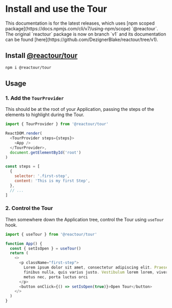# Install and use the Tour


<Callout type="warning">
  This documentation is for the latest releases, which uses [npm scoped
  package](https://docs.npmjs.com/cli/v7/using-npm/scope) `@reactour`. The
  original `reactour` package is now on branch `v1` and its documentation can be
  found [here](https://github.com/DezignerBlake/reactour/tree/v1).
</Callout>

## Install [@reactour/tour](https://www.npmjs.com/package/@reactour/tour)

```sh npm2yarn
npm i @reactour/tour
```

## Usage


<Steps>

### 1. Add the `TourProvider`

This should be at the root of your Application, passing the steps of the elements to highlight during the Tour.

```js
import { TourProvider } from '@reactour/tour'

ReactDOM.render(
  <TourProvider steps={steps}>
    <App />
  </TourProvider>,
  document.getElementById('root')
)

const steps = [
  {
    selector: '.first-step',
    content: 'This is my first Step',
  },
  // ...
]
```

### 2. Control the Tour

Then somewhere down the Application tree, control the Tour using `useTour` hook.

```js
import { useTour } from '@reactour/tour'

function App() {
  const { setIsOpen } = useTour()
  return (
    <>
      <p className="first-step">
        Lorem ipsum dolor sit amet, consectetur adipiscing elit. Praesent at
        finibus nulla, quis varius justo. Vestibulum lorem lorem, viverra porta
        metus nec, porta luctus orci
      </p>
      <button onClick={() => setIsOpen(true)}>Open Tour</button>
    </>
  )
}
```

</Steps>


<Cards num={3}>
  <Cards.Card arrow title="Read the full Tour props" href="/tour/props" />
</Cards>
